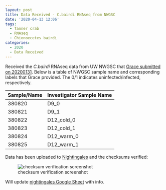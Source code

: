 ```yaml
---
layout: post
title: Data Received - C.bairdi RNAseq from NWGSC
date: '2020-04-13 12:06'
tags:
  - Tanner crab
  - RNAseq
  - Chionoecetes bairdi
categories:
  - 2020
  - Data Received
---
```

Received the _C.bairdi_ RNAseq data from UW NWGSC that [Grace submitted on 20200131](https://grace-ac.github.io/submitted-6-pools-to-NWGC/). Below is a table of NWGSC sample name and corresponding labels that Grace provided. The 0/1 indicates uninfected/infected, respectively.


| Sample/Name | Investigator Sample Name |
|-------------|--------------------------|
| 380820      | D9_0                     |
| 380821      | D9_1                     |
| 380822      | D12_cold_0               |
| 380823      | D12_cold_1               |
| 380824      | D12_warm_0               |
| 380825      | D12_warm_1               |


Data has been uploaded to [Nightingales](https://owl.fish.washington.edu/nightingales/C_bairdi) and the checksums verified:

![checksum verification screenshot](https://github.com/RobertsLab/sams-notebook/blob/master/images/screencaps/20200413_cbai_rnaseq_checksum_verification.png?raw=true)

Will update [nightingales Google Sheet](http://b.link/nightingales) with info.
